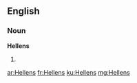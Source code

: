 ==English==

===Noun===
'''Hellens'''

# {{plural of|Hellen}}

[[ar:Hellens]]
[[fr:Hellens]]
[[ku:Hellens]]
[[mg:Hellens]]